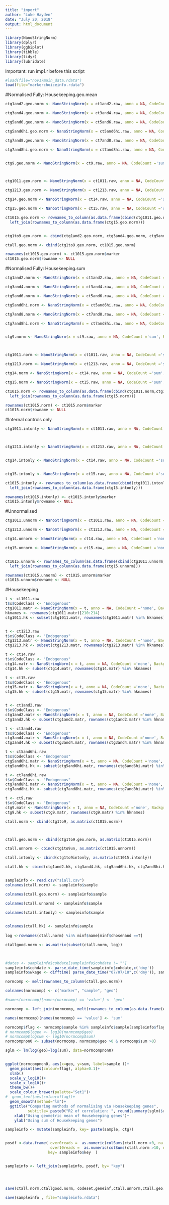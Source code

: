 ```yaml
---
title: "import"
author: "Luke Hayden"
date: "July 20, 2018"
output: html_document
---
```




```r
library(NanoStringNorm)
library(dplyr)
library(ggbiplot)
library(tibble)
library(tidyr)
library(lubridate)
````

Important: run imp1.r before this script

```r


#load(file="nov17main_data.rdata")
load(file="markerchoiceinfo.rdata")

````


#Normalised Fully: Housekeeping.geo.mean



```r

ctg1and2.geo.norm <- NanoStringNorm(x = ct1and2.raw, anno = NA, CodeCount ='sum', Background ="mean", SampleContent ='housekeeping.geo.mean', round.values = FALSE, take.log = FALSE,return.matrix.of.endogenous.probes = TRUE);

ctg3and4.geo.norm <- NanoStringNorm(x = ct3and4.raw, anno = NA, CodeCount ='sum', Background ="mean", SampleContent ='housekeeping.geo.mean', round.values = FALSE, take.log = FALSE,return.matrix.of.endogenous.probes = TRUE);

ctg5and6.geo.norm <- NanoStringNorm(x = ct5and6.raw, anno = NA, CodeCount ='sum', Background ="mean", SampleContent ='housekeeping.geo.mean', round.values = FALSE, take.log = FALSE,return.matrix.of.endogenous.probes = TRUE);

ctg5and6hi.geo.norm <- NanoStringNorm(x = ct5and6hi.raw, anno = NA, CodeCount ='sum', Background ="mean", SampleContent ='housekeeping.geo.mean', round.values = FALSE, take.log = FALSE,return.matrix.of.endogenous.probes = TRUE);

ctg7and8.geo.norm <- NanoStringNorm(x = ct7and8.raw, anno = NA, CodeCount ='sum', Background ="mean", SampleContent ='housekeeping.geo.mean', round.values = FALSE, take.log = FALSE,return.matrix.of.endogenous.probes = TRUE);

ctg7and8hi.geo.norm <- NanoStringNorm(x = ct7and8hi.raw, anno = NA, CodeCount ='sum', Background ="mean", SampleContent ='housekeeping.geo.mean', round.values = FALSE, take.log = FALSE,return.matrix.of.endogenous.probes = TRUE);


ctg9.geo.norm <- NanoStringNorm(x = ct9.raw, anno = NA, CodeCount ='sum', Background ="mean", SampleContent ='housekeeping.geo.mean', round.values = FALSE, take.log = FALSE,return.matrix.of.endogenous.probes = TRUE);



ctg1011.geo.norm <- NanoStringNorm(x = ct1011.raw, anno = NA, CodeCount ='sum', Background ="mean", SampleContent ='housekeeping.geo.mean', round.values = FALSE, take.log = FALSE,return.matrix.of.endogenous.probes = TRUE);

ctg1213.geo.norm <- NanoStringNorm(x = ct1213.raw, anno = NA, CodeCount ='sum', Background ="mean", SampleContent ='housekeeping.geo.mean', round.values = FALSE, take.log = FALSE,return.matrix.of.endogenous.probes = TRUE);

ctg14.geo.norm <- NanoStringNorm(x = ct14.raw, anno = NA, CodeCount ='sum', Background ="mean", SampleContent ='housekeeping.geo.mean', round.values = FALSE, take.log = FALSE,return.matrix.of.endogenous.probes = TRUE);

ctg15.geo.norm <- NanoStringNorm(x = ct15.raw, anno = NA, CodeCount ='sum', Background ="mean", SampleContent ='housekeeping.geo.mean', round.values = FALSE, take.log = FALSE,return.matrix.of.endogenous.probes = TRUE);

ct1015.geo.norm <- rownames_to_column(as.data.frame(cbind(ctg1011.geo.norm,ctg1213.geo.norm, ctg14.geo.norm)) )%>%
  left_join(rownames_to_column(as.data.frame(ctg15.geo.norm)))


ctg1to9.geo.norm <- cbind(ctg1and2.geo.norm, ctg3and4.geo.norm, ctg5and6hi.geo.norm, ctg7and8hi.geo.norm, ctg9.geo.norm)

ctall.geo.norm <- cbind(ctg1to9.geo.norm, ct1015.geo.norm)

rownames(ct1015.geo.norm) <- ct1015.geo.norm$marker
ct1015.geo.norm$rowname <- NULL


```

#Normalised Fully: Housekeeping.sum




```r

ctg1and2.norm <- NanoStringNorm(x = ct1and2.raw, anno = NA, CodeCount ='sum', Background ="mean", SampleContent ='housekeeping.sum', round.values = FALSE, take.log = FALSE,return.matrix.of.endogenous.probes = TRUE);

ctg3and4.norm <- NanoStringNorm(x = ct3and4.raw, anno = NA, CodeCount ='sum', Background ="mean", SampleContent ='housekeeping.sum', round.values = FALSE, take.log = FALSE,return.matrix.of.endogenous.probes = TRUE);

ctg5and6.norm <- NanoStringNorm(x = ct5and6.raw, anno = NA, CodeCount ='sum', Background ="mean", SampleContent ='housekeeping.sum', round.values = FALSE, take.log = FALSE,return.matrix.of.endogenous.probes = TRUE);

ctg5and6hi.norm <- NanoStringNorm(x = ct5and6hi.raw, anno = NA, CodeCount ='sum', Background ="mean", SampleContent ='housekeeping.sum', round.values = FALSE, take.log = FALSE,return.matrix.of.endogenous.probes = TRUE);

ctg7and8.norm <- NanoStringNorm(x = ct7and8.raw, anno = NA, CodeCount ='sum', Background ="mean", SampleContent ='housekeeping.sum', round.values = FALSE, take.log = FALSE,return.matrix.of.endogenous.probes = TRUE);

ctg7and8hi.norm <- NanoStringNorm(x = ct7and8hi.raw, anno = NA, CodeCount ='sum', Background ="mean", SampleContent ='housekeeping.sum', round.values = FALSE, take.log = FALSE,return.matrix.of.endogenous.probes = TRUE);


ctg9.norm <- NanoStringNorm(x = ct9.raw, anno = NA, CodeCount ='sum', Background ="mean", SampleContent ='housekeeping.sum', round.values = FALSE, take.log = FALSE,return.matrix.of.endogenous.probes = TRUE);



ctg1011.norm <- NanoStringNorm(x = ct1011.raw, anno = NA, CodeCount ='sum', Background ="mean", SampleContent ='housekeeping.sum', round.values = FALSE, take.log = FALSE,return.matrix.of.endogenous.probes = TRUE);

ctg1213.norm <- NanoStringNorm(x = ct1213.raw, anno = NA, CodeCount ='sum', Background ="mean", SampleContent ='housekeeping.sum', round.values = FALSE, take.log = FALSE,return.matrix.of.endogenous.probes = TRUE);

ctg14.norm <- NanoStringNorm(x = ct14.raw, anno = NA, CodeCount ='sum', Background ="mean", SampleContent ='housekeeping.sum', round.values = FALSE, take.log = FALSE,return.matrix.of.endogenous.probes = TRUE);

ctg15.norm <- NanoStringNorm(x = ct15.raw, anno = NA, CodeCount ='sum', Background ="mean", SampleContent ='housekeeping.sum', round.values = FALSE, take.log = FALSE,return.matrix.of.endogenous.probes = TRUE);

ct1015.norm <- rownames_to_column(as.data.frame(cbind(ctg1011.norm,ctg1213.norm, ctg14.norm)) )%>%
  left_join(rownames_to_column(as.data.frame(ctg15.norm)))

rownames(ct1015.norm) <- ct1015.norm$marker
ct1015.norm$rowname <- NULL
```

#Internal controls only
```r


ctg1011.intonly <- NanoStringNorm(x = ct1011.raw, anno = NA, CodeCount ='sum', Background ="mean",OtherNorm = "none", round.values = FALSE, take.log = FALSE,return.matrix.of.endogenous.probes = TRUE);



ctg1213.intonly <- NanoStringNorm(x = ct1213.raw, anno = NA, CodeCount ='sum', Background ="mean",OtherNorm = "none", round.values = FALSE, take.log = FALSE,return.matrix.of.endogenous.probes = TRUE);


ctg14.intonly <- NanoStringNorm(x = ct14.raw, anno = NA, CodeCount ='sum', Background ="mean",OtherNorm = "none", round.values = FALSE, take.log = FALSE,return.matrix.of.endogenous.probes = TRUE);


ctg15.intonly <- NanoStringNorm(x = ct15.raw, anno = NA, CodeCount ='sum', Background ="mean",OtherNorm = "none", round.values = FALSE, take.log = FALSE,return.matrix.of.endogenous.probes = TRUE);

ct1015.intonly <- rownames_to_column(as.data.frame(cbind(ctg1011.intonly,ctg1213.intonly, ctg14.intonly)) )%>%
  left_join(rownames_to_column(as.data.frame(ctg15.intonly)))

rownames(ct1015.intonly) <- ct1015.intonly$marker
ct1015.intonly$rowname <- NULL


```
#Unnormalised

```r


ctg1011.unnorm <- NanoStringNorm(x = ct1011.raw, anno = NA, CodeCount ='none', Background ="none",OtherNorm = "none", round.values = FALSE, take.log = FALSE,return.matrix.of.endogenous.probes = TRUE);

ctg1213.unnorm <- NanoStringNorm(x = ct1213.raw, anno = NA, CodeCount ='none', Background ="none",OtherNorm = "none", round.values = FALSE, take.log = FALSE,return.matrix.of.endogenous.probes = TRUE);

ctg14.unnorm <- NanoStringNorm(x = ct14.raw, anno = NA, CodeCount ='none', Background ="none",OtherNorm = "none", round.values = FALSE, take.log = FALSE,return.matrix.of.endogenous.probes = TRUE);

ctg15.unnorm <- NanoStringNorm(x = ct15.raw, anno = NA, CodeCount ='none', Background ="none",OtherNorm = "none", round.values = FALSE, take.log = FALSE,return.matrix.of.endogenous.probes = TRUE);


ct1015.unnorm <- rownames_to_column(as.data.frame(cbind(ctg1011.unnorm,ctg1213.unnorm, ctg14.unnorm)) )%>%
  left_join(rownames_to_column(as.data.frame(ctg15.unnorm)))

rownames(ct1015.unnorm) <- ct1015.unnorm$marker
ct1015.unnorm$rowname <- NULL
```

#Housekeeping



```r



t <- ct1011.raw
t$x$CodeClass <- "Endogenous"
ctg1011.matr <- NanoStringNorm(x = t, anno = NA, CodeCount ='none', Background ="none",OtherNorm = "none", round.values = FALSE, take.log = FALSE,return.matrix.of.endogenous.probes = TRUE);
hknames <- rownames(ctg1011.matr)[210:214]
ctg1011.hk <- subset(ctg1011.matr, rownames(ctg1011.matr) %in% hknames)


t <- ct1213.raw
t$x$CodeClass <- "Endogenous"
ctg1213.matr <- NanoStringNorm(x = t, anno = NA, CodeCount ='none', Background ="none",OtherNorm = "none", round.values = FALSE, take.log = FALSE,return.matrix.of.endogenous.probes = TRUE);
ctg1213.hk <- subset(ctg1213.matr, rownames(ctg1213.matr) %in% hknames)

t <- ct14.raw
t$x$CodeClass <- "Endogenous"
ctg14.matr <- NanoStringNorm(x = t, anno = NA, CodeCount ='none', Background ="none",OtherNorm = "none", round.values = FALSE, take.log = FALSE,return.matrix.of.endogenous.probes = TRUE);
ctg14.hk <- subset(ctg14.matr, rownames(ctg14.matr) %in% hknames)

t <- ct15.raw
t$x$CodeClass <- "Endogenous"
ctg15.matr <- NanoStringNorm(x = t, anno = NA, CodeCount ='none', Background ="none",OtherNorm = "none", round.values = FALSE, take.log = FALSE,return.matrix.of.endogenous.probes = TRUE);
ctg15.hk <- subset(ctg15.matr, rownames(ctg15.matr) %in% hknames)


t <- ct1and2.raw
t$x$CodeClass <- "Endogenous"
ctg1and2.matr <- NanoStringNorm(x = t, anno = NA, CodeCount ='none', Background ="none",OtherNorm = "none", round.values = FALSE, take.log = FALSE,return.matrix.of.endogenous.probes = TRUE);
ctg1and2.hk <- subset(ctg1and2.matr, rownames(ctg1and2.matr) %in% hknames)

t <- ct3and4.raw
t$x$CodeClass <- "Endogenous"
ctg3and4.matr <- NanoStringNorm(x = t, anno = NA, CodeCount ='none', Background ="none",OtherNorm = "none", round.values = FALSE, take.log = FALSE,return.matrix.of.endogenous.probes = TRUE);
ctg3and4.hk <- subset(ctg3and4.matr, rownames(ctg3and4.matr) %in% hknames)

t <- ct5and6hi.raw
t$x$CodeClass <- "Endogenous"
ctg5and6hi.matr <- NanoStringNorm(x = t, anno = NA, CodeCount ='none', Background ="none",OtherNorm = "none", round.values = FALSE, take.log = FALSE,return.matrix.of.endogenous.probes = TRUE);
ctg5and6hi.hk <- subset(ctg5and6hi.matr, rownames(ctg5and6hi.matr) %in% hknames)

t <- ct7and8hi.raw
t$x$CodeClass <- "Endogenous"
ctg7and8hi.matr <- NanoStringNorm(x = t, anno = NA, CodeCount ='none', Background ="none",OtherNorm = "none", round.values = FALSE, take.log = FALSE,return.matrix.of.endogenous.probes = TRUE);
ctg7and8hi.hk <- subset(ctg7and8hi.matr, rownames(ctg7and8hi.matr) %in% hknames)

t <- ct9.raw
t$x$CodeClass <- "Endogenous"
ctg9.matr <- NanoStringNorm(x = t, anno = NA, CodeCount ='none', Background ="none",OtherNorm = "none", round.values = FALSE, take.log = FALSE,return.matrix.of.endogenous.probes = TRUE);
ctg9.hk <- subset(ctg9.matr, rownames(ctg9.matr) %in% hknames)


````



```r


ctall.norm <- cbind(ctg1to9, as.matrix(ct1015.norm))



ctall.geo.norm <- cbind(ctg1to9.geo.norm, as.matrix(ct1015.norm))

ctall.unnorm <- cbind(ctg1to9un, as.matrix(ct1015.unnorm))

ctall.intonly <- cbind(ctg1to9intonly, as.matrix(ct1015.intonly))

ctall.hk <- cbind(ctg1and2.hk, ctg3and4.hk, ctg5and6hi.hk, ctg7and8hi.hk, ctg9.hk, ctg1011.hk, ctg1213.hk, ctg14.hk, ctg15.hk)


sampleinfo <- read.csv("siall.csv")
colnames(ctall.norm) <- sampleinfo$sample

colnames(ctall.geo.norm) <- sampleinfo$sample

colnames(ctall.unnorm) <- sampleinfo$sample

colnames(ctall.intonly) <- sampleinfo$sample

  
colnames(ctall.hk) <- sampleinfo$sample
  
log <-rownames(ctall.norm) %in% minf$name[minf$chosenand ==T]

ctallgood.norm <- as.matrix(subset(ctall.norm, log))
  


#dates <- sampleinfo$cohdate[sampleinfo$cohdate != ""]
sampleinfo$cohdate <- parse_date_time(sampleinfo$cohdate,c('dmy'))
sampleinfo$wkage <- difftime( parse_date_time("07/07/18",c('dmy')), sampleinfo$cohdate, units=c("weeks"))

````






```r
normcomp <- melt(rownames_to_column(ctall.geo.norm)) 

colnames(normcomp) <- c("marker", "sample", "geo")

#names(normcomp)[names(normcomp) == 'value'] <- 'geo'

normcomp <- left_join(normcomp, melt(rownames_to_column(as.data.frame(ctall.norm))), by=c("marker" ="rowname", "sample" = "variable") )

names(normcomp)[names(normcomp) == 'value'] <- 'sum'

normcomp$flag <- normcomp$sample %in% sampleinfo$sample[sampleinfo$flag==T]
# normcomp$logeo <- log10(normcomp$geo)
# normcomp$logsum <- log10(normcomp$sum)
normcompnon0 <- subset(normcomp, normcomp$geo >0 & normcomp$sum >0)

sglm <- lm(log(geo)~log(sum), data=normcompnon0)


ggplot(normcompnon0, aes(x=geo, y=sum, label=sample ))+
  geom_point(aes(colour=flag), alpha=0.1)+
  xlab()
  scale_y_log10()+
  scale_x_log10()+
  theme_bw()+
  scale_colour_brewer(palette="Set1")+
#  geom_text(aes(colour=flag))+
  geom_smooth(method="lm")+
  ggtitle("Comparing methods of normalising via Housekeeping genes", 
          subtitle= paste0("R2 of correlation: ", round(summary(sglm)$r.squared, 4)))+
    xlab("Using geometric mean of Housekeeping genes")+
    ylab("Using sum of Housekeeping genes")

````









```r
sampleinfo <- mutate(sampleinfo, key= paste(sample, ctg))


posdf <-data.frame( over0reads =  as.numeric(colSums(ctall.norm >0, na.rm=T)),
                    over10reads =  as.numeric(colSums(ctall.norm >10, na.rm=T)), 
                   key= sampleinfo$key  )


sampleinfo <- left_join(sampleinfo, posdf, by= "key")




save(ctall.norm,ctallgood.norm, codeset,geneinf,ctall.unnorm,ctall.geo.norm, ctall.intonly ,ctall.hk, file="allns_data.rdata")

save(sampleinfo , file="sampleinfo.rdata")

````




```r


````



```r


````



```r


````



```r


````
